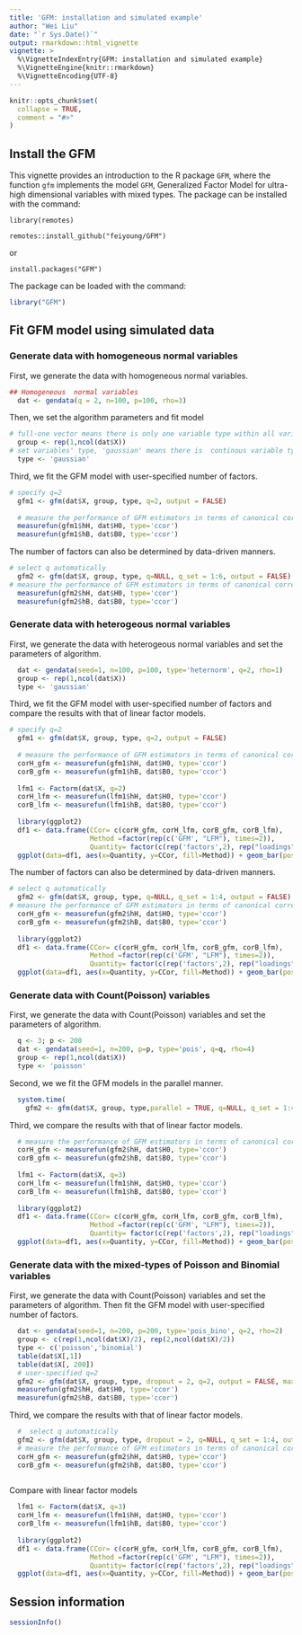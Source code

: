 ```yaml
---
title: 'GFM: installation and simulated example'
author: "Wei Liu"
date: "`r Sys.Date()`"
output: rmarkdown::html_vignette
vignette: >
  %\VignetteIndexEntry{GFM: installation and simulated example}
  %\VignetteEngine{knitr::rmarkdown}
  %\VignetteEncoding{UTF-8}
---
```


```r
knitr::opts_chunk$set(
  collapse = TRUE,
  comment = "#>"
)
```




## Install the GFM
This vignette provides an introduction to the R package `GFM`, where the function `gfm` implements the model `GFM`, Generalized Factor Model for ultra-high dimensional variables with mixed types.
The package can be installed with the command:

`library(remotes)`

`remotes::install_github("feiyoung/GFM")`

or

`install.packages("GFM")`

The package can be loaded with the command:
```r
library("GFM")
```

## Fit GFM model using simulated data
### Generate data with  homogeneous  normal variables
First, we generate the data with  homogeneous  normal variables.
```r
## Homogeneous  normal variables
  dat <- gendata(q = 2, n=100, p=100, rho=3)
```
Then, we set the algorithm parameters and fit model
```r
# full-one vector means there is only one variable type within all variables.
  group <- rep(1,ncol(dat$X)) 
# set variables' type, 'gaussian' means there is  continous variable type.
  type <- 'gaussian' 
```
Third, we fit the GFM model with user-specified number of factors.
```r
# specify q=2
  gfm1 <- gfm(dat$X, group, type, q=2, output = FALSE)
  
  # measure the performance of GFM estimators in terms of canonical correlations
  measurefun(gfm1$hH, dat$H0, type='ccor')
  measurefun(gfm1$hB, dat$B0, type='ccor')
```
The number of factors can also be determined by data-driven manners.
```r
# select q automatically
  gfm2 <- gfm(dat$X, group, type, q=NULL, q_set = 1:6, output = FALSE)
# measure the performance of GFM estimators in terms of canonical correlations
  measurefun(gfm2$hH, dat$H0, type='ccor')
  measurefun(gfm2$hB, dat$B0, type='ccor')
```


### Generate data with  heterogeous normal variables
First, we generate the data with  heterogeous  normal variables and set the parameters of algorithm.
```r
  dat <- gendata(seed=1, n=100, p=100, type='heternorm', q=2, rho=1)
  group <- rep(1,ncol(dat$X))
  type <- 'gaussian'
```

Third, we fit the GFM model with user-specified number of factors and compare the results with that of linear factor models.
```r
# specify q=2
  gfm1 <- gfm(dat$X, group, type, q=2, output = FALSE)
  
  # measure the performance of GFM estimators in terms of canonical correlations
  corH_gfm <- measurefun(gfm1$hH, dat$H0, type='ccor')
  corB_gfm <- measurefun(gfm1$hB, dat$B0, type='ccor')
  
  lfm1 <- Factorm(dat$X, q=2)
  corH_lfm <- measurefun(lfm1$hH, dat$H0, type='ccor')
  corB_lfm <- measurefun(lfm1$hB, dat$B0, type='ccor')
  
  library(ggplot2)
  df1 <- data.frame(CCor= c(corH_gfm, corH_lfm, corB_gfm, corB_lfm),
                    Method =factor(rep(c('GFM', "LFM"), times=2)),
                    Quantity= factor(c(rep('factors',2), rep("loadings", 2))))
  ggplot(data=df1, aes(x=Quantity, y=CCor, fill=Method)) + geom_bar(position = "dodge", stat="identity",width = 0.5)
```

The number of factors can also be determined by data-driven manners.
```r
# select q automatically
  gfm2 <- gfm(dat$X, group, type, q=NULL, q_set = 1:4, output = FALSE)
# measure the performance of GFM estimators in terms of canonical correlations
  corH_gfm <- measurefun(gfm2$hH, dat$H0, type='ccor')
  corB_gfm <- measurefun(gfm2$hB, dat$B0, type='ccor')
  
  library(ggplot2)
  df1 <- data.frame(CCor= c(corH_gfm, corH_lfm, corB_gfm, corB_lfm),
                    Method =factor(rep(c('GFM', "LFM"), times=2)),
                    Quantity= factor(c(rep('factors',2), rep("loadings", 2))))
  ggplot(data=df1, aes(x=Quantity, y=CCor, fill=Method)) + geom_bar(position = "dodge", stat="identity",width = 0.5)
```

### Generate data with  Count(Poisson) variables
First, we generate the data with  Count(Poisson) variables and set the parameters of algorithm.
```r
  q <- 3; p <- 200
  dat <- gendata(seed=1, n=200, p=p, type='pois', q=q, rho=4)
  group <- rep(1,ncol(dat$X))
  type <- 'poisson'
```

Second, we we fit the GFM models in the parallel manner. 
```r
  system.time(
    gfm2 <- gfm(dat$X, group, type,parallel = TRUE, q=NULL, q_set = 1:4, output = FALSE, fast_version = TRUE))
```

Third, we compare the results with that of linear factor models.
```r

  # measure the performance of GFM estimators in terms of canonical correlations
  corH_gfm <- measurefun(gfm2$hH, dat$H0, type='ccor')
  corB_gfm <- measurefun(gfm2$hB, dat$B0, type='ccor')
  
  lfm1 <- Factorm(dat$X, q=3)
  corH_lfm <- measurefun(lfm1$hH, dat$H0, type='ccor')
  corB_lfm <- measurefun(lfm1$hB, dat$B0, type='ccor')
  
  library(ggplot2)
  df1 <- data.frame(CCor= c(corH_gfm, corH_lfm, corB_gfm, corB_lfm),
                    Method =factor(rep(c('GFM', "LFM"), times=2)),
                    Quantity= factor(c(rep('factors',2), rep("loadings", 2))))
  ggplot(data=df1, aes(x=Quantity, y=CCor, fill=Method)) + geom_bar(position = "dodge", stat="identity",width = 0.5)
```


### Generate data with  the mixed-types of Poisson and Binomial variables
First, we generate the data with  Count(Poisson) variables and set the parameters of algorithm. Then fit the GFM model with user-specified number of factors.
```r
  dat <- gendata(seed=1, n=200, p=200, type='pois_bino', q=2, rho=2)
  group <- c(rep(1,ncol(dat$X)/2), rep(2,ncol(dat$X)/2))
  type <- c('poisson','binomial')
  table(dat$X[,1])
  table(dat$X[, 200])
  # user-specified q=2
  gfm2 <- gfm(dat$X, group, type, dropout = 2, q=2, output = FALSE, maxIter=5)
  measurefun(gfm2$hH, dat$H0, type='ccor')
  measurefun(gfm2$hB, dat$B0, type='ccor')
```


Third, we compare the results with that of linear factor models.
```r
  #  select q automatically
  gfm2 <- gfm(dat$X, group, type, dropout = 2, q=NULL, q_set = 1:4, output = FALSE)
  # measure the performance of GFM estimators in terms of canonical correlations
  corH_gfm <- measurefun(gfm2$hH, dat$H0, type='ccor')
  corB_gfm <- measurefun(gfm2$hB, dat$B0, type='ccor')
  
```
Compare with linear factor models
```r
  lfm1 <- Factorm(dat$X, q=3)
  corH_lfm <- measurefun(lfm1$hH, dat$H0, type='ccor')
  corB_lfm <- measurefun(lfm1$hB, dat$B0, type='ccor')
  
  library(ggplot2)
  df1 <- data.frame(CCor= c(corH_gfm, corH_lfm, corB_gfm, corB_lfm),
                    Method =factor(rep(c('GFM', "LFM"), times=2)),
                    Quantity= factor(c(rep('factors',2), rep("loadings", 2))))
  ggplot(data=df1, aes(x=Quantity, y=CCor, fill=Method)) + geom_bar(position = "dodge", stat="identity",width = 0.5)
```
## Session information
```r
sessionInfo()
```
